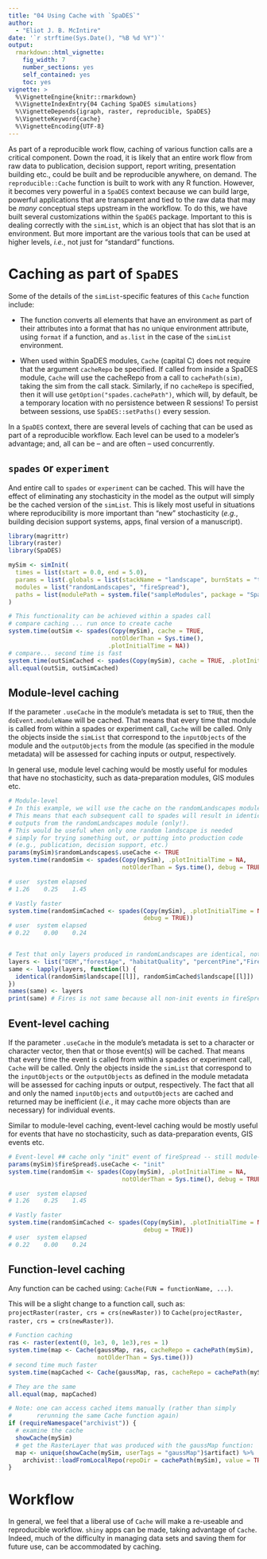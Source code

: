 ```yaml
---
title: "04 Using Cache with `SpaDES`"
author:
  - "Eliot J. B. McIntire"
date: '`r strftime(Sys.Date(), "%B %d %Y")`'
output:
  rmarkdown::html_vignette:
    fig_width: 7
    number_sections: yes
    self_contained: yes
    toc: yes
vignette: >
  %\VignetteEngine{knitr::rmarkdown}
  %\VignetteIndexEntry{04 Caching SpaDES simulations}
  %\VignetteDepends{igraph, raster, reproducible, SpaDES}
  %\VignetteKeyword{cache}
  %\VignetteEncoding{UTF-8}
---
```


As part of a reproducible work flow, caching of various function calls are a critical component.
Down the road, it is likely that an entire work flow from raw data to publication, decision support, report writing, presentation building etc., could be built and be reproducible anywhere, on demand.
The `reproducible::Cache` function is built to work with any R function. 
However, it becomes very powerful in a `SpaDES` context because we can build large, powerful applications that are transparent and tied to the raw data that may be *many* conceptual steps upstream in the workflow. 
To do this, we have built several customizations within the `SpaDES` package. 
Important to this is dealing correctly with the `simList`, which is an object that has slot
that is an environment. But more important are the various tools that can be used at
higher levels, *i.e.*, not just for "standard" functions.

# Caching as part of `SpaDES`

Some of the details of the `simList`-specific features of this `Cache` function include:

- The function converts all elements that have an environment as part of their attributes
into a format that has no unique environment attribute, using `format` if a function, 
and `as.list` in the case of the `simList` environment.

- When used within SpaDES modules, `Cache` (capital C) does not require that the argument `cacheRepo` be specified.
If called from inside a SpaDES module, `Cache` will use the cacheRepo from a call
to `cachePath(sim)`, taking the sim from the call stack.
Similarly, if no `cacheRepo` is specified, then it will use `getOption("spades.cachePath")`, which will, by default, be a temporary location with no persistence between R sessions!
To persist between sessions, use `SpaDES::setPaths()` every session.

In a `SpaDES` context, there are several levels of caching that can be used as part of a reproducible workflow.
Each level can be used to a modeler's advantage; and, all can be -- and are often -- used concurrently.

## `spades` or `experiment`

And entire call to `spades` or `experiment` can be cached.
This will have the effect of eliminating any stochasticity in the model as the output will simply be the cached version of the `simList`.
This is likely most useful in situations where reproducibility is more important than "new" stochasticity (*e.g.*, building decision support systems, apps, final version of a manuscript).

```r
library(magrittr)
library(raster)
library(SpaDES)

mySim <- simInit(
  times = list(start = 0.0, end = 5.0),
  params = list(.globals = list(stackName = "landscape", burnStats = "testStats")),
  modules = list("randomLandscapes", "fireSpread"),
  paths = list(modulePath = system.file("sampleModules", package = "SpaDES"))
)

# This functionality can be achieved within a spades call
# compare caching ... run once to create cache
system.time(outSim <- spades(Copy(mySim), cache = TRUE,
                             notOlderThan = Sys.time(),
                            .plotInitialTime = NA))
# compare... second time is fast
system.time(outSimCached <- spades(Copy(mySim), cache = TRUE, .plotInitialTime = NA))
all.equal(outSim, outSimCached)
```

## Module-level caching

If the parameter `.useCache` in the module's metadata is set to `TRUE`, then the `doEvent.moduleName` will be cached.
That means that every time that module is called from within a spades or experiment call, `Cache` will be called.
Only the objects inside the `simList` that correspond to the `inputObjects` of the module and the `outputObjects` from the module (as specified in the module metadata) will be assessed for caching inputs or output, respectively.

In general use, module level caching would be mostly useful for modules that have no stochasticity, such as data-preparation modules, GIS modules etc.

```r
# Module-level
# In this example, we will use the cache on the randomLandscapes module
# This means that each subsequent call to spades will result in identical
# outputs from the randomLandscapes module (only!).
# This would be useful when only one random landscape is needed
# simply for trying something out, or putting into production code
# (e.g., publication, decision support, etc.)
params(mySim)$randomLandscapes$.useCache <- TRUE
system.time(randomSim <- spades(Copy(mySim), .plotInitialTime = NA,
                                notOlderThan = Sys.time(), debug = TRUE))

# user  system elapsed
# 1.26    0.25    1.45

# Vastly faster
system.time(randomSimCached <- spades(Copy(mySim), .plotInitialTime = NA,
                                      debug = TRUE))
# user  system elapsed
# 0.22    0.00    0.24


# Test that only layers produced in randomLandscapes are identical, not fireSpread
layers <- list("DEM","forestAge", "habitatQuality", "percentPine","Fires")
same <- lapply(layers, function(l) {
  identical(randomSim$landscape[[l]], randomSimCached$landscape[[l]])
})
names(same) <- layers
print(same) # Fires is not same because all non-init events in fireSpread are not cached
```

## Event-level caching

If the parameter `.useCache` in the module's metadata is set to a character or character vector, then that or those event(s) will be cached.
That means that every time the event is called from within a spades or experiment call, `Cache` will be called.
Only the objects inside the `simList` that correspond to the `inputObjects` or the
`outputObjects` as defined in the module metadata will be assessed for caching
inputs or output, respectively.
The fact that all and only the named `inputObjects` and `outputObjects` are cached and returned may be inefficient (*i.e.*, it may cache more objects than are necessary) for individual events.

Similar to module-level caching, event-level caching would be mostly useful for events that have no stochasticity, such as data-preparation events, GIS events etc.

```r

# Event-level ## cache only "init" event of fireSpread -- still module-level for randomLandscapes
params(mySim)$fireSpread$.useCache <- "init"
system.time(randomSim <- spades(Copy(mySim), .plotInitialTime = NA,
                                notOlderThan = Sys.time(), debug = TRUE))

# user  system elapsed
# 1.26    0.25    1.45

# Vastly faster
system.time(randomSimCached <- spades(Copy(mySim), .plotInitialTime = NA,
                                      debug = TRUE))
# user  system elapsed
# 0.22    0.00    0.24
```

## Function-level caching

Any function can be cached using: `Cache(FUN = functionName, ...)`.

This will be a slight change to a function call, such as:
`projectRaster(raster, crs = crs(newRaster))`
to
`Cache(projectRaster, raster, crs = crs(newRaster))`.

```r
# Function caching
ras <- raster(extent(0, 1e3, 0, 1e3),res = 1)
system.time(map <- Cache(gaussMap, ras, cacheRepo = cachePath(mySim),
                         notOlderThan = Sys.time()))
# second time much faster
system.time(mapCached <- Cache(gaussMap, ras, cacheRepo = cachePath(mySim)))

# They are the same
all.equal(map, mapCached)

# Note: one can access cached items manually (rather than simply
#       rerunning the same Cache function again)
if (requireNamespace("archivist")) {
  # examine the cache
  showCache(mySim)
  # get the RasterLayer that was produced with the gaussMap function:
  map <- unique(showCache(mySim, userTags = "gaussMap")$artifact) %>%
    archivist::loadFromLocalRepo(repoDir = cachePath(mySim), value = TRUE)
}
```

# Workflow

In general, we feel that a liberal use of `Cache` will make a re-useable and reproducible workflow.
`shiny` apps can be made, taking advantage of `Cache`.
Indeed, much of the difficulty in managing data sets and saving them for future use, can be accommodated by caching.
